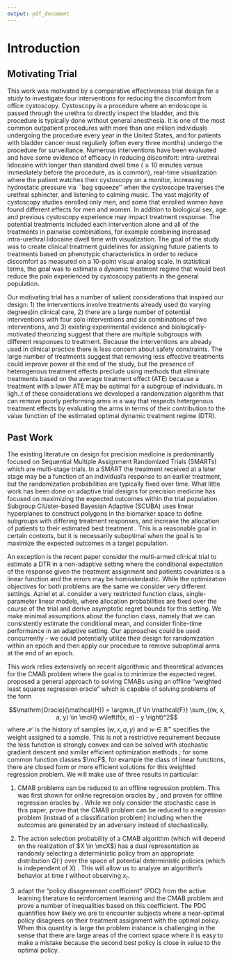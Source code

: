 ```yaml
---
output: pdf_document
---
```


# Introduction

## Motivating Trial 

This work was motivated by a comparative effectiveness trial design for a study to investigate four interventions for reducing the discomfort from office cystoscopy. Cystoscopy is a procedure where an endoscope is passed through the urethra to directly inspect the bladder, and this procedure is typically done without general anesthesia. It is one of the most common outpatient procedures with more than one million individuals undergoing the procedure every year in the United States\cite{dartmouth_atlas_data_2021}, and for patients with bladder cancer must regularly (often every three months) undergo the procedure for surveillance. Numerous interventions have been evaluated and have some evidence of efficacy in reducing discomfort: intra-urethral lidocaine with longer than standard dwell time ($\geq 10$ minutes versus immediately before the procedure, as is common), real-time visualization where  the patient watches their cystoscopy on a monitor, increasing hydrostatic pressure via ``bag squeeze'' when the cystoscope traverses the urethral sphincter, and listening to calming music. The vast majority of cystoscopy studies enrolled only men, and some that enrolled women have found different effects for men and women. In addition to biological sex, age and previous cystoscopy experience may impact treatment response. The potential treatments included each intervention alone and all of the treatments in pairwise combinations, for example combining increased intra-urethral lidocaine dwell time with visualization. The goal of the study was to create clinical treatment guidelines for assigning future patients to treatments based on phenotypic characteristics in order to reduce discomfort as measured on a 10-point visual analog scale. In statistical terms, the goal was to estimate a dynamic treatment regime that would best reduce the pain experienced by cystoscopy patients in the general population.

Our motivating trial has a number of salient considerations that inspired our design: 1) the interventions involve treatments already used (to varying degrees)in clinical care, 2) there are a large number of potential interventions with four solo interventions and six combinations of two interventions, and 3) existing experimental evidence and biologically-motivated theorizing suggest that there are multiple subgroups with different responses to treatment. Because the interventions are already used in clinical practice there is less concern about safety constraints. The large number of treatments suggest that removing less effective treatments could improve power at the end of the study, but the presence of heterogenous treatment effects preclude using methods that eliminate treatments based on the average treatment effect (ATE) because a treatment with a lower ATE may be optimal for a subgroup of individuals. In ligh..t of these considerations we developed a randomization algorithm that can remove poorly performing arms in a way that respects hetergenous treatment effects by evaluating the arms in terms of their contribution to the value function of the estimated optimal dynamic treatment regime (DTR). 

## Past Work

The existing literature on design for precision medicine is predominantly focused on Sequential Multiple Assignment Randomized Trials (SMARTs) \citep{lei2012smart, kosorok2015adaptive} which are multi-stage trials. In a SMART the treatment received at a later stage may be a function of an individual's response to an earlier treatment, but the randomization probabilities are typically fixed over time. What little work has been done on adaptive trial designs for precision medicine has focused on maximizing the expected outcomes within the trial population. Subgroup ClUster-based Bayesian Adaptive (SCUBA) uses linear hyperplanes to construct polygons in the biomarker space to define subgroups with differing treatment responses, and increase the allocation of patients to their estimated best treatment  \cite{guo2017subgroup}. This is a reasonable goal in certain contexts, but it is necessarily suboptimal when the goal is to maximize the expected outcomes in a target population. 

An exception is the recent paper \cite{azriel2021optimal} consider the multi-armed clinical trial to estimate a DTR in a non-adaptive setting where the conditional expectation of the response given the treatment assignment and patients covariates is a linear function and the errors may be homoskedastic. 
While the optimization objectives for both problems are the same we consider very different settings. Azriel et al. consider a very restricted function class, single-parameter linear models, where allocation probabilities are fixed over the course of the trial and derive asymptotic regret bounds for this setting. We make minimal assumptions about the function class, namely that we can consistently estimate the conditional mean, and consider finite-time performance in an adaptive setting. Our approaches could be used concurrently - we could potentially utilize their design for randomization within an epoch and then apply our procedure to remove suboptimal arms at the end of an epoch.

This work relies extensively on recent algorithmic and theoretical advances for the CMAB problem where the goal is to minimize the expected regret. \cite{foster2018practical} proposed a general approach to solving CMABs using
an offline "weighted least squares regression oracle" which is capable of solving problems of the form

$$\mathrm{Oracle}(\mathcal{H}) = \argmin_{f \in \mathcal{F}} \sum_{(w, x, a, y) \in \mcH} w\left(f(x, a) - y \right)^2$$
where $\mathcal{H}$ is the history of samples $(w, x, a, y)$ and $w \in \mathbb{R}^{+}$ specifies the weight assigned to a sample. This is not a restrictive requirement because the loss function is strongly convex and can be solved with stochastic gradient descent and similar efficient optimization methods \cite{widrow1960adaptive, duchi2011adaptive}; for some common function classes $\mcF$, for example the class of linear functions, there are closed form or more efficient solutions for this weighted regression problem. We will make use of three results in particular:

1) CMAB problems can be reduced to an offline regression problem. This was first shown for online regression oracles by \cite{foster2020beyond}, and proven for offline regression oracles by \cite{simchi2022bypassing}. While we only consider the stochastic case in this paper, \cite{foster2020beyond} prove that the CMAB problem can be reduced to a regression problem (instead of a classification problem) including when the outcomes are generated by an adversary instead of stochastically.

2) The action selection probability of a CMAB algorithm (which will depend on the realization of $X \in \mcX$) has a dual representation as randomly selecting a deterministic policy from an appropriate distribution $Q(\cdot)$ over the space of potential deterministic policies (which is independent of $X$) \cite{simchi2022bypassing}. This will allow us to analyze an algorithm's behavior at time $t$ without observing $x_t$.

3) \citep{foster2020instance} adapt the "policy disagreement coefficient" (PDC) from the active learning literature \citep{cohn1994improving, hanneke2014theory} to reinforcement learning and the CMAB problem and prove a number of inequalities based on this coefficient. The PDC quantifies how likely we are to encounter subjects where a near-optimal policy disagrees on their treatment assignment with the optimal policy. When this quantity is large the problem instance is challenging in the sense that there are large areas of the context space where it is easy to make a mistake because the second best policy is close in value to the optimal policy.